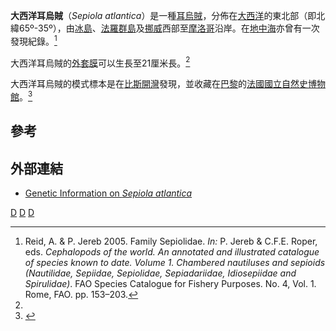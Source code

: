 {{Speciesbox 
| taxon = Sepiola atlantica
| image = Sepiola atlantica.jpg
| binomial_authority = [[阿爾西德·道比尼|Orbigny]], 1839
}}

'''大西洋耳烏賊'''（''Sepiola atlantica''）是一種[[耳烏賊|耳烏賊]]，分佈在[[大西洋|大西洋]]的東北部（即北緯65º-35º），由[[冰島|冰島]]、[[法羅群島|法羅群島]]及[[挪威|挪威]]西部至[[摩洛哥|摩洛哥]]沿岸。在[[地中海|地中海]]亦曾有一次發現紀錄。<ref name=Reid>Reid, A. & P. Jereb 2005. Family Sepiolidae. ''In:'' P. Jereb & C.F.E. Roper, eds. ''Cephalopods of the world. An annotated and illustrated catalogue of species known to date. Volume 1. Chambered nautiluses and sepioids (Nautilidae, Sepiidae, Sepiolidae, Sepiadariidae, Idiosepiidae and Spirulidae)''. FAO Species Catalogue for Fishery Purposes. No. 4, Vol. 1. Rome, FAO. pp. 153–203.</ref>

大西洋耳烏賊的[[外套膜|外套膜]]可以生長至21厘米長。<ref name=Reid />

大西洋耳烏賊的模式標本是在[[比斯開灣|比斯開灣]]發現，並收藏在[[巴黎|巴黎]]的[[法國國立自然史博物館|法國國立自然史博物館]]。<ref>{{Cite web |url=http://www.mnh.si.edu/cephs/newclass.pdf |title=Current Classification of Recent Cephalopoda |accessdate=2008-06-08 |archive-date=2006-01-01 |archive-url=https://web.archive.org/web/20060101000007/http://www.mnh.si.edu/cephs/newclass.pdf |dead-url=no }}</ref>

== 參考 ==
{{reflist}}

== 外部連結 ==
* [https://web.archive.org/web/20041108121149/http://www.cephbase.utmb.edu/spdb/genlinks.cfm?CephID=121 Genetic Information on ''Sepiola atlantica'']

{{Taxonbar|from=Q292467}}

[[Category:耳烏賊屬|D]]
[[Category:大西洋軟體動物|D]]
[[Category:_1839年描述的动物|D]]